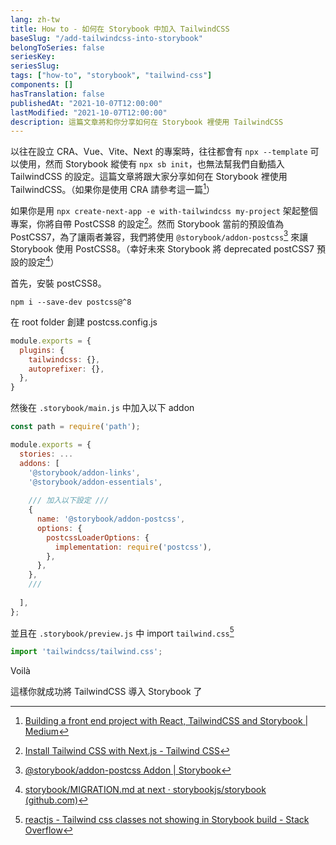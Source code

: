 ```yaml
---
lang: zh-tw
title: How to - 如何在 Storybook 中加入 TailwindCSS
baseSlug: "/add-tailwindcss-into-storybook"
belongToSeries: false
seriesKey: 
seriesSlug:
tags: ["how-to", "storybook", "tailwind-css"]
components: []
hasTranslation: false
publishedAt: "2021-10-07T12:00:00"
lastModified: "2021-10-07T12:00:00"
description: 這篇文章將和你分享如何在 Storybook 裡使用 TailwindCSS
---
```


以往在設立 CRA、Vue、Vite、Next 的專案時，往往都會有 `npx --template` 可以使用，然而 Storybook 縱使有 `npx sb init`，也無法幫我們自動插入 TailwindCSS 的設定。這篇文章將跟大家分享如何在 Storybook 裡使用 TailwindCSS。（如果你是使用 CRA 請參考這一篇[^1]）

如果你是用 `npx create-next-app -e with-tailwindcss my-project` 架起整個專案，你將自帶 PostCSS8 的設定[^2]。然而 Storybook 當前的預設值為 PostCSS7，為了讓兩者兼容，我們將使用 `@storybook/addon-postcss`[^3] 來讓 Storybook 使用 PostCSS8。（幸好未來 Storybook 將 deprecated postCSS7 預設的設定[^4]）

首先，安裝 postCSS8。

`npm i --save-dev postcss@^8`

在 root folder 創建 postcss.config.js

```js
module.exports = {
  plugins: {
    tailwindcss: {},
    autoprefixer: {},
  },
}
```

然後在 `.storybook/main.js` 中加入以下 addon

```js
const path = require('path');

module.exports = {
  stories: ...
  addons: [
    '@storybook/addon-links',
    '@storybook/addon-essentials',
	
	/// 加入以下設定 ///
    {
      name: '@storybook/addon-postcss',
      options: {
        postcssLoaderOptions: {
          implementation: require('postcss'),
        },
      },
    },
	///
	
  ],
};
```

並且在 `.storybook/preview.js` 中 import `tailwind.css`[^5]

```js
import 'tailwindcss/tailwind.css';
```

Voilà

這樣你就成功將 TailwindCSS 導入 Storybook 了


[^1]: [Building a front end project with React, TailwindCSS and Storybook | Medium](https://medium.com/storybookjs/building-a-front-end-project-with-react-tailwindcss-and-storybook-742bdb1417da)
[^2]: [Install Tailwind CSS with Next.js - Tailwind CSS](https://tailwindcss.com/docs/guides/nextjs)
[^3]: [@storybook/addon-postcss Addon | Storybook](https://storybook.js.org/addons/@storybook/addon-postcss)
[^4]: [storybook/MIGRATION.md at next · storybookjs/storybook (github.com)](https://github.com/storybookjs/storybook/blob/next/MIGRATION.md#from-version-61x-to-620)
[^5]:[reactjs - Tailwind css classes not showing in Storybook build - Stack Overflow](https://stackoverflow.com/questions/68020712/tailwind-css-classes-not-showing-in-storybook-build)